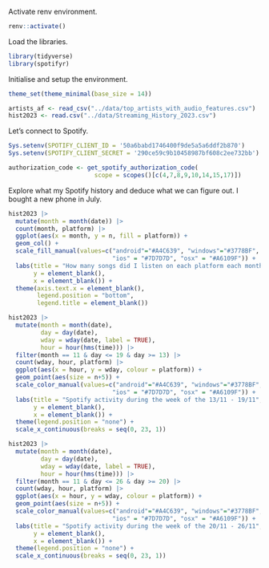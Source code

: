 Activate renv environment.

```r
renv::activate()
```

Load the libraries.

```r
library(tidyverse)
library(spotifyr)
```

Initialise and setup the environment.

```r
theme_set(theme_minimal(base_size = 14))

artists_af <- read_csv("../data/top_artists_with_audio_features.csv")
hist2023 <- read.csv("../data/Streaming_History_2023.csv")
```

Let's connect to Spotify.

```r
Sys.setenv(SPOTIFY_CLIENT_ID = '50a6babd1746400f9de5a5a6ddf2b870')
Sys.setenv(SPOTIFY_CLIENT_SECRET = '290ce59c9b10458987bf608c2ee732bb')

authorization_code <- get_spotify_authorization_code(
                        scope = scopes()[c(4,7,8,9,10,14,15,17)])
```

Explore what my Spotify history and deduce what we can figure out.
I bought a new phone in July.

```r
hist2023 |>
  mutate(month = month(date)) |>
  count(month, platform) |>
  ggplot(aes(x = month, y = n, fill = platform)) +
  geom_col() +
  scale_fill_manual(values=c("android"="#A4C639", "windows"="#3778BF",
                             "ios" = "#7D7D7D", "osx" = "#A6109F")) +
  labs(title = "How many songs did I listen on each platform each month?",
       y = element_blank(),
       x = element_blank()) +
  theme(axis.text.x = element_blank(),
        legend.position = "bottom",
        legend.title = element_blank())
```
```r
hist2023 |>
  mutate(month = month(date),
         day = day(date),
         wday = wday(date, label = TRUE),
         hour = hour(hms(time))) |>
  filter(month == 11 & day <= 19 & day >= 13) |>
  count(wday, hour, platform) |>
  ggplot(aes(x = hour, y = wday, colour = platform)) +
  geom_point(aes(size = n+5)) +
  scale_color_manual(values=c("android"="#A4C639", "windows"="#3778BF",
                             "ios" = "#7D7D7D", "osx" = "#A6109F")) +
  labs(title = "Spotify activity during the week of the 13/11 - 19/11",
       y = element_blank(),
       x = element_blank()) +
  theme(legend.position = "none") + 
  scale_x_continuous(breaks = seq(0, 23, 1))
```


```r
hist2023 |>
  mutate(month = month(date),
         day = day(date),
         wday = wday(date, label = TRUE),
         hour = hour(hms(time))) |>
  filter(month == 11 & day <= 26 & day >= 20) |>
  count(wday, hour, platform) |>
  ggplot(aes(x = hour, y = wday, colour = platform)) +
  geom_point(aes(size = n+5)) +
  scale_color_manual(values=c("android"="#A4C639", "windows"="#3778BF",
                             "ios" = "#7D7D7D", "osx" = "#A6109F")) +
  labs(title = "Spotify activity during the week of the 20/11 - 26/11",
       y = element_blank(),
       x = element_blank()) +
  theme(legend.position = "none") + 
  scale_x_continuous(breaks = seq(0, 23, 1))
```


